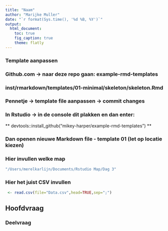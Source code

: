 ```yaml
---
title: "Naam"
author: "Marijke Muller"
date: "`r format(Sys.time(), '%d %B, %Y')`"
output:
  html_document:
    toc: true
    fig_caption: true
    theme: flatly
---
```


### Template aanpassen
### Github.com -> naar deze repo gaan: example-rmd-templates 
### inst/rmarkdown/templates/01-minimal/skeleton/skeleton.Rmd 
### Pennetje -> template file aanpassen -> commit changes

### In Rstudio -> in de console dit plakken en dan enter:
** devtools::install_github("mikey-harper/example-rmd-templates") **

### Dan openen nieuwe Markdown file - template 01 (let op locatie kiezen)

### Hier invullen welke map 
```r
"/Users/merelkarlijn/Documents/Rstudio Map/Dag 3"
``` 

### Hier het juist CSV invullen
```r
 <- read.csv(file="Data.csv",head=TRUE,sep=";")
````

## Hoofdvraag 
### Deelvraag


